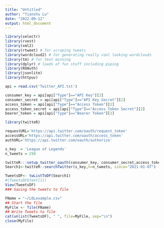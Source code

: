 ---
title: "Untitled"
author: "Tianshu Lu"
date: "2022-09-12"
output: html_document
---

```{r}
library(selectr)
library(rvest)
library(xml2)
library(rtweet) # for scraping tweets
library(wordcloud2) # for generating really cool looking wordclouds
library(tm) # for text minning
library(dplyr) # loads of fun stuff including piping
library(ROAuth)
library(jsonlite)
library(httpuv)
```



```{r}
api = read.csv('Twitter_API.txt')
```

```{r}
consumer_key = api[api["Type"]=="API Key"][2]
consumer_secret = api[api["Type"]=="API Key Secret"][2]
access_token = api[api["Type"]=="Access Token"][2]
access_token_secret = api[api["Type"]=="Access Token Secret"][2]
bearer_token = api[api["Type"]=="Bearer Token"][2]
```

```{r}
library(twitteR)
```

```{r}
requestURL='https://api.twitter.com/oauth/request_token'
accessURL='https://api.twitter.com/oauth/access_token'
authURL='https://api.twitter.com/oauth/authorize'
```

```{r}
s_key  = 'League of Legends'
n_tweets = 250 
```

```{r}
twitteR:::setup_twitter_oauth(consumer_key, consumer_secret,access_token,access_token_secret)
Search1<-twitteR::searchTwitter(s_key,n=n_tweets, since="2021-01-07")

TweetsDF<- twListToDF(Search1)
#(TweetsDF$text[1])
View(TweetsDF)
### Saving the tweets to file
```
```{r}
FName = "~/LOLexample.csv"
## Start the file
MyFile <- file(FName)
## Write Tweets to file
cat(unlist(TweetsDF), " ", file=MyFile, sep="\n")
close(MyFile)
```

